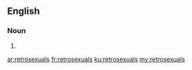 ==English==

===Noun===
{{head|en|plural}}

# {{plural of|retrosexual|lang=en|nocat=1}}

[[ar:retrosexuals]]
[[fr:retrosexuals]]
[[ku:retrosexuals]]
[[my:retrosexuals]]